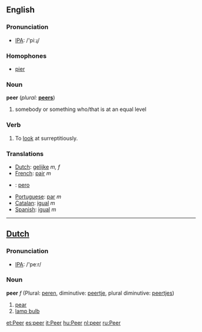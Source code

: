 ==English==

===Pronunciation===
*[[w:IPA|IPA]]: /'piːɻ/

===Homophones===
* [[pier]]

===Noun===
'''peer'''  (''plural:'' '''[[peers]]''')
# somebody or something who/that is at an equal level

===Verb===
{{en-infl-reg-consonant|peer||}}
# To [[look]] at surreptitiously.

===Translations===
*[[Dutch]]: [[gelijke]] ''m, f''
*[[French]]: [[pair]] ''m''
* {{io}} : [[pero]]
*[[Portuguese]]: [[par]] ''m''
*[[Catalan]]: [[igual]] ''m''
*[[Spanish]]: [[igual]] ''m''

----
==[[Dutch]]==
=== Pronunciation ===
*[[w:IPA|IPA]]: /'peːr/

=== Noun ===
'''peer''' ''f'' (Plural: [[peren]], diminutive: [[peertje]], plural diminutive: [[peertjes]])

#[[pear]]
#[[lamp bulb]]

[[et:Peer]]
[[es:peer]]
[[it:Peer]]
[[hu:Peer]]
[[nl:peer]]
[[ru:Peer]]